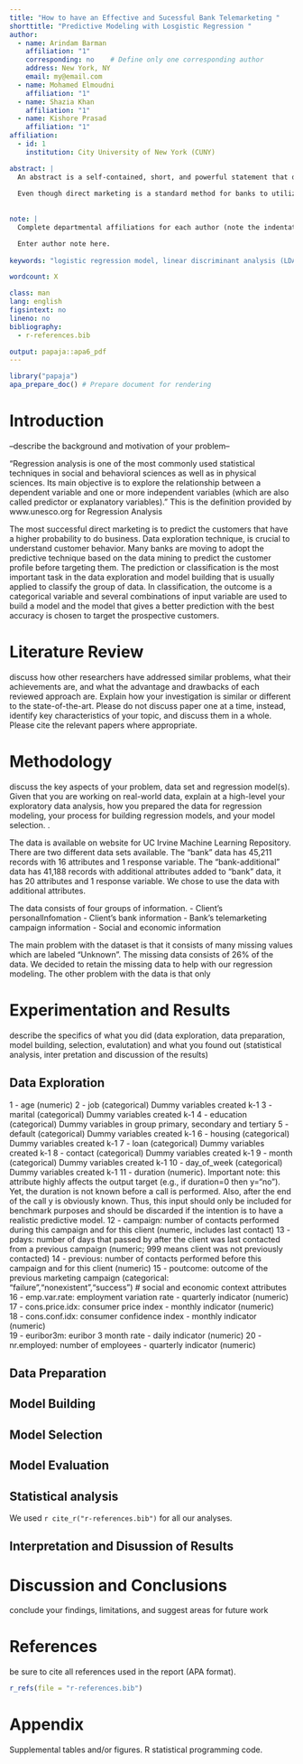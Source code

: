 ---
title: "How to have an Effective and Sucessful Bank Telemarketing "
shorttitle: "Predictive Modeling with Losgistic Regression "
author: 
  - name: Arindam Barman
    affiliation: "1"
    corresponding: no    # Define only one corresponding author
    address: New York, NY
    email: my@email.com
  - name: Mohamed Elmoudni
    affiliation: "1"
  - name: Shazia Khan
    affiliation: "1"
  - name: Kishore Prasad
    affiliation: "1"
affiliation:
  - id: 1
    institution: City University of New York (CUNY)

abstract: |
  An abstract is a self-contained, short, and powerful statement that describes a larger work. Components vary according to discipline. An abstract of a social science or scientific work may contain the scope, purpose, results, and contents of the work. An abstract of a humanities work may contain the thesis, background, and conclusion of the larger work. An abstract is not a review, nor does it evaluate the work being abstracted. While it contains key words found in the larger work, the abstract is an original document rather than an excerpted passage.
  
  Even though direct marketing is a standard method for banks to utilize in the face of global competition and financial unstability, it has, however, been shown to exhibit poor performance. The telemearketing calls are simply not answered or answered and immediately disconnected. It is however welcomed by the right person who is in need of the the financial relief. The aim of this exercise is to target clients more effectively and effeciently based on the data from a portuguese bank telelmarketing effort. 
  
  
note: |  
  Complete departmental affiliations for each author (note the indentation, if you start a new paragraph).

  Enter author note here.
  
keywords: "logistic regression model, linear discriminant analysis (LDA), predictive modeling, bank telemarketing, direct marketing, Data Mining"

wordcount: X

class: man
lang: english
figsintext: no
lineno: no
bibliography:
  - r-references.bib

output: papaja::apa6_pdf
---

```{r message = FALSE, warning = FALSE}
library("papaja")
apa_prepare_doc() # Prepare document for rendering
```

# Introduction
  --describe the background and motivation of your problem--
  
  "Regression analysis is one of the most commonly used statistical techniques in social and behavioral sciences as well as in physical sciences. Its main objective is to explore the relationship between a dependent variable and one or more independent variables (which are also called predictor or explanatory variables)." This is the definition provided by www.unesco.org for Regression Analysis
  
  The most successful direct marketing is to predict the customers that have a higher probability to do business. Data exploration technique, is crucial to understand customer behavior. Many banks are moving to adopt the predictive technique based on the data mining to predict the customer profile before targeting them. The prediction or classification is the most important task in the data exploration and model building that is usually applied to classify the group of data. In classification, the outcome is a categorical variable and several combinations of input variable are used to build a model and the model that gives a better prediction with the best accuracy is chosen to target the prospective customers.


# Literature Review
  discuss how other researchers have addressed similar problems, what their achievements are, and what the advantage and drawbacks of each reviewed approach are.  Explain how your investigation is similar or different to the state-of-the-art.  Please do not discuss paper one at a time, instead, identify key characteristics of your topic, and discuss them in a whole. Please cite the relevant papers where appropriate.  
  
  
# Methodology
  discuss the key aspects of your problem, data set and regression model(s). Given that you are working on real-world data, explain at a high-level your exploratory data analysis, how you prepared the data for regression modeling, your process for building regression models, and your model selection. . <!-- 21-word solution (Simmons, Nelson & Simonsohn, 2012; retrieved from http://ssrn.com/abstract=2160588) -->
  
  The data is available on website for UC Irvine Machine Learning Repository. There are two different data sets available. The "bank" data has 45,211 records with 16 attributes and 1 response variable. The "bank-additional" data has 41,188 records with additional attributes added to "bank" data, it has 20 attributes and 1 response variable. We chose to use the data with additional attributes.
  
  The data consists of four groups of information.
  - Client's personalInfomation
  - Client's bank information
  - Bank's telemarketing campaign information
  - Social and economic information
  
  The main problem with the dataset is that it consists of many missing values which are labeled "Unknown". The missing data consists of 26% of the data. We decided to retain the missing data to help with our regression modeling. The other problem with the data is that only 
  

# Experimentation and Results
  describe the specifics of what you did (data exploration, data preparation, model building, selection, evalutation) and what you found out (statistical analysis, inter pretation and discussion of the results)
   
## Data Exploration
   1 - age (numeric)
   2 - job (categorical) Dummy variables created k-1
   3 - marital (categorical) Dummy variables created k-1
   4 - education (categorical) Dummy variables in group primary, secondary and tertiary
   5 - default (categorical) Dummy variables created k-1
   6 - housing (categorical) Dummy variables created k-1
   7 - loan (categorical) Dummy variables created k-1
   8 - contact (categorical) Dummy variables created k-1
   9 - month (categorical) Dummy variables created k-1
  10 - day_of_week (categorical) Dummy variables created k-1
  11 - duration (numeric). Important note:  this attribute highly affects the output target (e.g., if duration=0 then y="no"). Yet, the duration is not known before a call is performed. Also, after the end of the call y is obviously known. Thus, this input should only be included for benchmark purposes and should be discarded if the intention is to have a realistic predictive model.
  12 - campaign: number of contacts performed during this campaign and for this client (numeric, includes last contact)
  13 - pdays: number of days that passed by after the client was last contacted from a previous campaign (numeric; 999 means client was not previously contacted)
  14 - previous: number of contacts performed before this campaign and for this client (numeric)
  15 - poutcome: outcome of the previous marketing campaign (categorical: "failure","nonexistent","success")
   # social and economic context attributes
  16 - emp.var.rate: employment variation rate - quarterly indicator (numeric)
  17 - cons.price.idx: consumer price index - monthly indicator (numeric)     
  18 - cons.conf.idx: consumer confidence index - monthly indicator (numeric)     
  19 - euribor3m: euribor 3 month rate - daily indicator (numeric)
  20 - nr.employed: number of employees - quarterly indicator (numeric)
  

## Data Preparation

## Model Building

## Model Selection

## Model Evaluation

## Statistical analysis
We used `r cite_r("r-references.bib")` for all our analyses.

## Interpretation and Disussion of Results

# Discussion and Conclusions
   conclude your findings, limitations, and suggest areas for future work

# References
   be sure to cite all references used in the report (APA format). 
```{r create_r-references}
r_refs(file = "r-references.bib")
```

# Appendix
  Supplemental tables and/or figures.
  R statistical programming code. 

\setlength{\parindent}{-0.5in}
\setlength{\leftskip}{0.5in}
\setlength{\parskip}{11pt}

